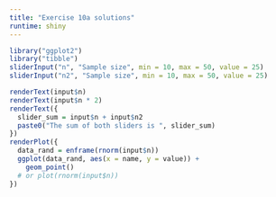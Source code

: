 ```yaml
---
title: "Exercise 10a solutions"
runtime: shiny
---
```

```r
library("ggplot2")
library("tibble")
sliderInput("n", "Sample size", min = 10, max = 50, value = 25)
sliderInput("n2", "Sample size", min = 10, max = 50, value = 25)
```

```r
renderText(input$n)
renderText(input$n * 2)
renderText({
  slider_sum = input$n + input$n2
  paste0("The sum of both sliders is ", slider_sum)
})
renderPlot({
  data_rand = enframe(rnorm(input$n))
  ggplot(data_rand, aes(x = name, y = value)) + 
    geom_point()
  # or plot(rnorm(input$n))
})
```
